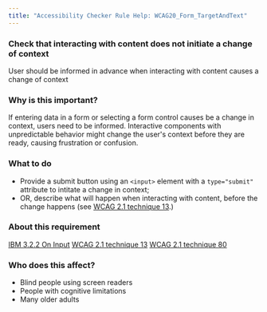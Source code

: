 ```yaml
---
title: "Accessibility Checker Rule Help: WCAG20_Form_TargetAndText"
---
```


<div className="toolHelp">
<Row>
<Column colLg={16} colMd={8} colSm={4} className="toolHead">

### Check that interacting with content does not initiate a change of context

<div id="locLevel"></div>

User should be informed in advance when interacting with content causes a change of context

</Column>
</Row>
<Row>
<Column colLg={11} colMd={5} colSm={4} className="toolMain">

### Why is this important?

If entering data in a form or selecting a form control causes be a change in context, users need to be informed. Interactive components with unpredictable behavior might change the user's context before they are ready, causing frustration or confusion.

<div id="locSnippet"></div>

### What to do

* Provide a submit button using an `<input>` element with a `type="submit"` attribute to intitate a change in context;
* OR, describe what will happen when interacting with content, before the change happens (see [WCAG 2.1 technique 13](https://www.w3.org/WAI/WCAG21/Techniques/general/G13).)

</Column>
<Column colLg={5} colMd={3} colSm={4} className="toolLeft">

### About this requirement

[IBM 3.2.2 On Input](http://www.ibm.com/able/guidelines/ci162/on_input.html)
[WCAG 2.1 technique 13](https://www.w3.org/WAI/WCAG21/Techniques/general/G13)
[WCAG 2.1 technique 80](https://www.w3.org/WAI/WCAG21/Techniques/general/G80)

### Who does this affect?

* Blind people using screen readers
* People with cognitive limitations
* Many older adults

</Column>
</Row>
</div>

